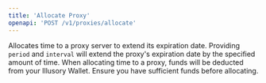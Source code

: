 ```yaml
---
title: 'Allocate Proxy'
openapi: 'POST /v1/proxies/allocate'
---
```


Allocates time to a proxy server to extend its expiration date. Providing `period` and `interval` will extend the proxy's expiration date by the specified amount of time.
<Warning>
    When allocating time to a proxy, funds will be deducted from your Illusory Wallet. Ensure you have sufficient funds
    before allocating.
</Warning>